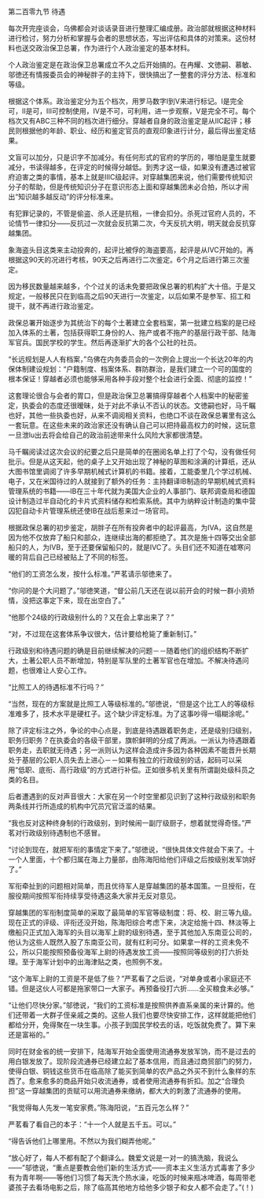 

第二百零九节 待遇

每次开完座谈会，乌佛都会对谈话录音进行整理汇编成册。政治部就根据这种材料进行检讨，努力分析和掌握与会者的思想状态，写出评估和具体的对策来。这份材料也送交政治保卫总署，作为进行个人政治鉴定的基本材料。

个人政治鉴定是在政治保卫总署成立不久之后开始搞的。在冉耀、文徳嗣、慕敏、邬徳还有情报委员会的神秘胖子的主持下，很快搞出了一整套的评分方法、标准和等级。

根据这个体系。政治鉴定分为五个档次，用罗马数字Ⅰ到Ⅴ来进行标记。Ⅰ是完全可，Ⅱ是可，Ⅲ可控制使用，Ⅳ是不可，可利用，进一步观察，Ⅴ是完全不可。每个档次又有ABC三种不同的档次进行细分。穿越者自身的政治鉴定是从ⅡC起评；移民则根据他的年龄、职业、经历和鉴定官员的直观印象进行计分，最后得出鉴定结果。

文盲可以加分，只是识字不加减分。有任何形式的官府的学历的，哪怕是童生就要减分，书读得越多，在评定的时候得分越低。到秀才这一级，如果没有遭遇过被官府迫害之类的事情，基本上就是ⅢC级起评。对穿越集团来说，他们需要传统知识分子的帮助，但是传统知识分子在意识形态上面和穿越集团未必合拍，所以才闹出“知识越多越反动”的评分标准来。

有犯罪记录的，不管是偷盗、杀人还是抗租，一律会扣分。杀死过官府人员的，不论情节一律扣分――反抗过一次就会反抗第二次，今天反抗大明，明天就会反抗穿越集团。

象海盗头目这类来主动投奔的，起评比被俘的海盗要高，起评是从ⅣC开始的。再根据这90天的况进行考核，90天之后再进行二次鉴定。6个月之后进行第三次鉴定。

因为移民数量越来越多，个个过关的话未免要把政保总署的机构扩大十倍。于是又规定，一般移民只在到临高之后90天进行一次鉴定，以后如果不是参军、招工和提干，就不再进行政治鉴定。

政保总署开始逐步为其统治下的每个土著建立全套档案，第一批建立档案的是已经加入体系的土著，包括获得职工身份的人、拖产或者不拖产的基层行政干部、陆海军官兵。国民学校的学生。然后再逐渐扩大的各个公社的社员。

“长远规划是人人有档案，”乌佛在内务委员会的一次例会上提出一个长达20年的内保体制建设规划：“户籍制度、档案体系、群防群治，是我们建立一个可的国度的根本保证！穿越者必须也能够采用各种手段对整个社会进行全面、彻底的监控！”

这套理论很合与会者的胃口，但是政治保卫总署搞得穿越者个人档案中的秘密鉴定，执委会的态度还很暧昧，处于对此不承认不否认的状态。文徳嗣也好，马千瞩也好，其他一些执委也好，从来不调阅相关资料，也绝口不谈在政保总署里有这么一套玩意。在这些未来的政治家还没有确认自己可以把持最高权力的时候，这玩意一旦泄lu出去将会给自己的政治前途带来什么风险大家都很清楚。

马千瞩阅读过这次会议的纪要之后只是简单的在圈阅名单上打了个勾，没有做任何批示。但是从这天起，他的桌子上又开始出现了神秘的草图和涂满的计算纸，还从大图书馆里调阅了许多早期机械式计算机的书籍。接着，工能委里几个学过机械、电子，又在米国待过的人就接到了额外的任务：主持翻译IB制造的早期机械式资料管理系统的书籍――IB在三十年代就为美国大企业的人事部门、联邦调查局和德国设计制造过半自动化的卡片式资料储存和检索系统。其中为纳粹设计制造的集中营囚犯自动卡片管理系统还使IB在战后惹来过一场官司。

根据政保总署的初步鉴定，胡胖子在所有投奔者中的起评最高，为ⅣA，这自然是因为他不仅放弃了船只和部众，连继续出海的都拒绝了。其次是施十四等交出全部船只的人，为ⅣB，至于还要保留船只的，就是ⅣC了。头目们还不知道在嘘寒问暖的背后自己已经被贴上了不同的标签。

“他们的工资怎么发，按什么标准。”严茗请示邬徳来了。

“你问的是个大问题了。”邬徳笑道，“督公前几天还在说以前开会的时候一群小资矫情，没把这事定下来，现在出空白了。”

“他那个24级的行政级别什么的？又在会上拿出来了？”

“对，不过现在这套体系争议很大，估计要给枪毙了重新制订。”

行政级别和待遇问题的确是目前继续解决的问题－－随着他们的组织结构不断扩大，土著公职人员不断增加，特别是军队里的土著军官也在增加。不解决待遇问题，也很难让人安心工作。

“比照工人的待遇标准不行吗？”

“当然，现在的方案就是比照工人等级标准的。”邬徳说，“但是这个比工人的等级标准难多了，技术水平是硬杠子。这个缺少评定标准。为了这事吵得一塌糊涂呢。”

除了评定标注之外，争论的中心点是，到底是待遇跟着职务走，还是级别归级别，职务归职务？在执委会的各级干部里，旗帜鲜明的分成了两派。一派认为待遇跟着职务走，去职就无待遇；另一派则认为这样会造成许多因为各种因素不能晋升长期处于基层的公职人员失去上进心－－如果有独立的行政级别的话，起码可以采用“低职、底衔、高行政级”的方式进行补偿。正如很多机关里有所谓副处级科员之类的名目。

后者遭遇到的反对声音很大：大家在另一个时空里都见识到了这种行政级别和职务两条线并行所造成的机构中冗员冗官泛滥的结果。

“我也反对这种终身制的行政级别，到时候闹一副厅级厨子，想着就觉得奇怪。”严茗对行政级别待遇制也不感冒。

“讨论到现在，就把军衔的事情定下来了。”邬徳说，“很快具体文件就会下来了。十一个人里面，十个都归属在海上力量部，由陈海阳给他们评级之后按级别发军饷好了。”

军衔牵扯到的问题相对简单，而且优待军人是穿越集团的基本国策。一旦授衔，在服役期间按照军衔持续享受待遇这条大家并无反对意见。

穿越集团的军衔制度简单的采取了最简单的军官等级制度：将、校、尉三等九级。现在正式的评级、评衔还没开始，陈海阳综合考虑下来，决定给施十四、林淡等上缴船只正式加入海军的头目以海军上尉的级别待遇，至于其他加入东南亚公司的，他认为这些人既然入股了东南亚公司，就有红利可分。如果拿一样的工资未免不公，所以只能按照预备役海军上尉的待遇发放工资――按照同等级别的打六折处理。至于海军计划中的出海津贴之类，也照例不发。

“这个海军上尉的工资是不是低了些？”严茗看了之后说，“对单身或者小家庭还不错。但是这伙人可都是拖家带口一大家子。再预备役打六折……全买粮食未必够。”

“让他们尽快分家。”邬徳说，“我们的工资标准是按照供养直系亲属的来计算的。他们还带着一大群子侄亲戚之类的。这些人我们也要尽快安排工作，这样就能把他们都给分开，免得聚在一块生事。小孩子到国民学校去的话，吃饭就免费了。算下来还是富裕的。”

同时在财金省的统一安排下，陆海军开始全面使用流通券发放军饷，而不是过去的用白银发放了。现阶段流通券已经建立起了基本信用，而且通过商贸部门的努力，使得白银、铜钱这些货币在临高除了能买到简单的农产品之外买不到什么象样的东西了。愈来愈多的商品开始只收流通券，或者使用流通券有折扣。加之“合理负担”这一穿越集团的贡赋可以用流通券来缴纳，都大大的刺激了流通券的使用。

“我觉得每人先发一笔安家费。”陈海阳说，“五百元怎么样？”

严茗看了看自己的本子：“十一个人就是五千五。可以。”

“得告诉他们上哪里用。不然以为我们糊弄他呢。”

“放心好了，每人不都有配了个翻译么。魏爱文说是一对一的搞洗脑，我说么――”邬徳说，“重点是要教会他们新的生活方式――资本主义生活方式毒害了多少有为青年啊――等他们习惯了每天洗个热水澡，吃饭的时候来瓶冰啤酒，每周带老婆孩子去看场电影之后，除了临高其他地方给他多少银子和女人都不会走了。”(！)

